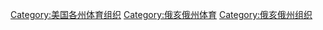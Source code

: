 [[Category:美国各州体育组织|Category:美国各州体育组织]]
[[Category:俄亥俄州体育|Category:俄亥俄州体育]]
[[Category:俄亥俄州组织|Category:俄亥俄州组织]]